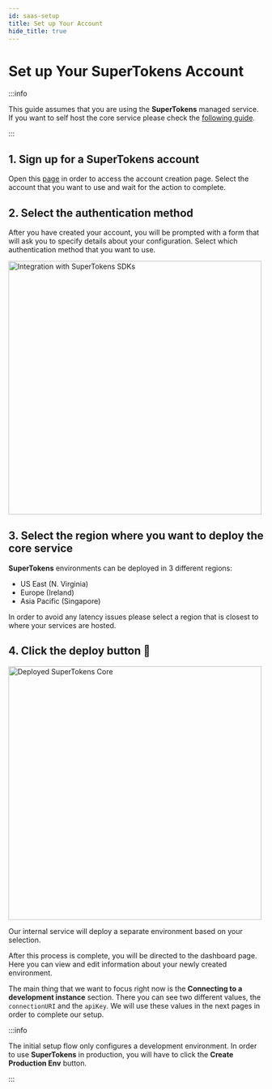 ```yaml
---
id: saas-setup
title: Set up Your Account
hide_title: true
---
```


<!-- ./community/supertokens-core/saas-setup.mdx -->


# Set up Your SuperTokens Account 

:::info

This guide assumes that you are using the **SuperTokens** managed service.
If you want to self host the core service please check the [following guide](https://github.com/supertokens/supertokens-core#self-hosting).

:::

## 1. Sign up for a SuperTokens account 

Open this [page](https://supertokens.com/auth) in order to access the account creation page.
Select the account that you want to use and wait for the action to complete.

## 2. Select the authentication method 

After you have created your account, you will be prompted with a form that will ask you to specify details about your configuration.
Select which authentication method that you want to use.

<img alt="Integration with SuperTokens SDKs" width="500px" src="/img/saas/supertokens-core-quicksetup.png" />

## 3. Select the region where you want to deploy the core service 

**SuperTokens** environments can be deployed in 3 different regions:

- US East (N. Virginia)
- Europe (Ireland)
- Asia Pacific (Singapore)

In order to avoid any latency issues please select a region that is closest to where your services are hosted.

## 4. Click the deploy button 🚀

<img alt="Deployed SuperTokens Core" width="500px" src="/img/saas/supertokens-core-success.png" />

Our internal service will deploy a separate environment based on your selection.

After this process is complete, you will be directed to the dashboard page.
Here you can view and edit information about your newly created environment. 

The main thing that we want to focus right now is the **Connecting to a development instance** section.
There you can see two different values, the `connectionURI` and the `apiKey`. We will use these values in the next pages in order to complete our setup.



:::info

The initial setup flow only configures a development environment.
In order to use **SuperTokens** in production, you will have to click the **Create Production Env** button.

:::
